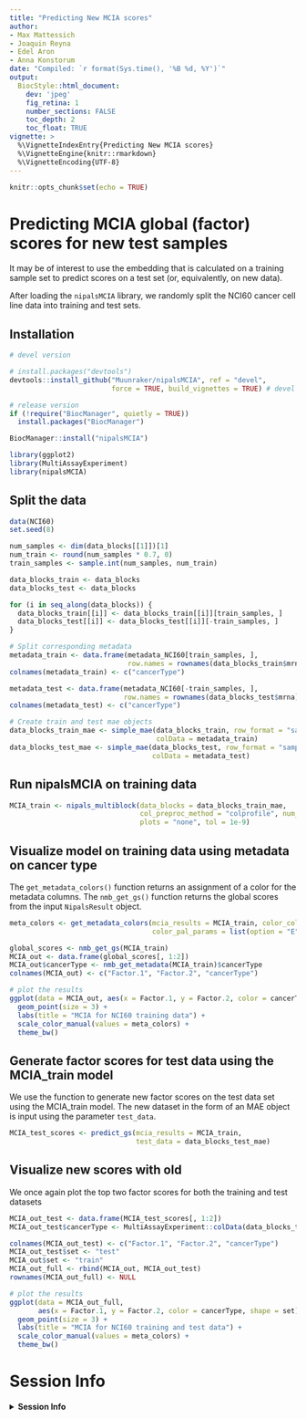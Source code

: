 ```yaml
---
title: "Predicting New MCIA scores"
author:
- Max Mattessich
- Joaquin Reyna
- Edel Aron
- Anna Konstorum
date: "Compiled: `r format(Sys.time(), '%B %d, %Y')`"
output:
  BiocStyle::html_document:
    dev: 'jpeg'
    fig_retina: 1
    number_sections: FALSE
    toc_depth: 2
    toc_float: TRUE
vignette: >
  %\VignetteIndexEntry{Predicting New MCIA scores}
  %\VignetteEngine{knitr::rmarkdown}
  %\VignetteEncoding{UTF-8}
---
```


```r
knitr::opts_chunk$set(echo = TRUE)
```

# Predicting MCIA global (factor) scores for new test samples

It may be of interest to use the embedding that is calculated on a training
sample set to predict scores on a test set (or, equivalently, on new data).

After loading the `nipalsMCIA` library, we randomly split the NCI60 cancer cell
line data into training and test sets.

## Installation

```r
# devel version

# install.packages("devtools")
devtools::install_github("Muunraker/nipalsMCIA", ref = "devel",
                         force = TRUE, build_vignettes = TRUE) # devel version
```

```r
# release version
if (!require("BiocManager", quietly = TRUE))
  install.packages("BiocManager")

BiocManager::install("nipalsMCIA")
```

```r
library(ggplot2)
library(MultiAssayExperiment)
library(nipalsMCIA)
```

## Split the data

```r
data(NCI60)
set.seed(8)

num_samples <- dim(data_blocks[[1]])[1]
num_train <- round(num_samples * 0.7, 0)
train_samples <- sample.int(num_samples, num_train)

data_blocks_train <- data_blocks
data_blocks_test <- data_blocks

for (i in seq_along(data_blocks)) {
  data_blocks_train[[i]] <- data_blocks_train[[i]][train_samples, ]
  data_blocks_test[[i]] <- data_blocks_test[[i]][-train_samples, ]
}

# Split corresponding metadata
metadata_train <- data.frame(metadata_NCI60[train_samples, ],
                             row.names = rownames(data_blocks_train$mrna))
colnames(metadata_train) <- c("cancerType")

metadata_test <- data.frame(metadata_NCI60[-train_samples, ],
                            row.names = rownames(data_blocks_test$mrna))
colnames(metadata_test) <- c("cancerType")

# Create train and test mae objects
data_blocks_train_mae <- simple_mae(data_blocks_train, row_format = "sample",
                                    colData = metadata_train)
data_blocks_test_mae <- simple_mae(data_blocks_test, row_format = "sample",
                                   colData = metadata_test)
```

## Run nipalsMCIA on training data

```r
MCIA_train <- nipals_multiblock(data_blocks = data_blocks_train_mae,
                                col_preproc_method = "colprofile", num_PCs = 10,
                                plots = "none", tol = 1e-9)
```

## Visualize model on training data using metadata on cancer type

The `get_metadata_colors()` function returns an assignment of a color for the
metadata columns.  The `nmb_get_gs()` function returns the global scores from the
input `NipalsResult` object.

```r
meta_colors <- get_metadata_colors(mcia_results = MCIA_train, color_col = 1,
                                   color_pal_params = list(option = "E"))

global_scores <- nmb_get_gs(MCIA_train)
MCIA_out <- data.frame(global_scores[, 1:2])
MCIA_out$cancerType <- nmb_get_metadata(MCIA_train)$cancerType
colnames(MCIA_out) <- c("Factor.1", "Factor.2", "cancerType")

# plot the results
ggplot(data = MCIA_out, aes(x = Factor.1, y = Factor.2, color = cancerType)) +
  geom_point(size = 3) +
  labs(title = "MCIA for NCI60 training data") +
  scale_color_manual(values = meta_colors) +
  theme_bw()
```

## Generate factor scores for test data using the MCIA_train model

We use the \verb+predict_gs+ function to generate new factor scores on the test
data set using the MCIA_train model. The new dataset in the form of an MAE object
is input using the parameter `test_data`.

```r
MCIA_test_scores <- predict_gs(mcia_results = MCIA_train,
                               test_data = data_blocks_test_mae)
```

## Visualize new scores with old

We once again plot the top two factor scores for both the training and test
datasets

```r
MCIA_out_test <- data.frame(MCIA_test_scores[, 1:2])
MCIA_out_test$cancerType <- MultiAssayExperiment::colData(data_blocks_test_mae)$cancerType

colnames(MCIA_out_test) <- c("Factor.1", "Factor.2", "cancerType")
MCIA_out_test$set <- "test"
MCIA_out$set <- "train"
MCIA_out_full <- rbind(MCIA_out, MCIA_out_test)
rownames(MCIA_out_full) <- NULL

# plot the results
ggplot(data = MCIA_out_full,
       aes(x = Factor.1, y = Factor.2, color = cancerType, shape = set)) +
  geom_point(size = 3) +
  labs(title = "MCIA for NCI60 training and test data") +
  scale_color_manual(values = meta_colors) +
  theme_bw()
```

# Session Info

<details>
  <summary>**Session Info**</summary>
  
```r
sessionInfo()
```

</details>
